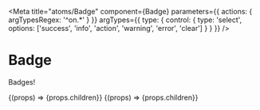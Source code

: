 

<Meta
  title="atoms/Badge"
  component={Badge}
  parameters={{ actions: { argTypesRegex: '^on.*' } }}
  argTypes={{
    type: {
      control: {
        type: 'select',
        options: ['success', 'info', 'action', 'warning', 'error', 'clear']
      }
    }
  }}
/>

# Badge

Badges!

<Canvas>
  <Story name="Default" args={{ children: 'Default', type: 'info' }}>
    {(props) => <Badge {...props}>{props.children}</Badge>}
  </Story>
</Canvas>

<Canvas>
  <Story name="Margin" args={{ children: 'Default', type: 'info', ml: '2' }}>
    {(props) => <Badge {...props}>{props.children}</Badge>}
  </Story>
</Canvas>
